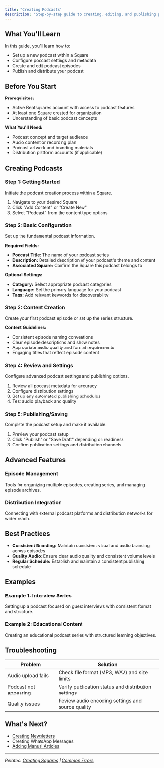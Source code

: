 ```yaml
---
title: "Creating Podcasts"
description: "Step-by-step guide to creating, editing, and publishing podcast content using Beatsquares' podcast creation tools"
---
```




## What You'll Learn

In this guide, you'll learn how to:
- Set up a new podcast within a Square
- Configure podcast settings and metadata
- Create and edit podcast episodes
- Publish and distribute your podcast

## Before You Start

**Prerequisites:**
- Active Beatsquares account with access to podcast features
- At least one Square created for organization
- Understanding of basic podcast concepts

**What You'll Need:**
- Podcast concept and target audience
- Audio content or recording plan
- Podcast artwork and branding materials
- Distribution platform accounts (if applicable)

## Creating Podcasts

### Step 1: Getting Started

Initiate the podcast creation process within a Square.

1. Navigate to your desired Square
2. Click "Add Content" or "Create New"
3. Select "Podcast" from the content type options

### Step 2: Basic Configuration

Set up the fundamental podcast information.

**Required Fields:**
- **Podcast Title:** The name of your podcast series
- **Description:** Detailed description of your podcast's theme and content
- **Associated Square:** Confirm the Square this podcast belongs to

**Optional Settings:**
- **Category:** Select appropriate podcast categories
- **Language:** Set the primary language for your podcast
- **Tags:** Add relevant keywords for discoverability

### Step 3: Content Creation

Create your first podcast episode or set up the series structure.

**Content Guidelines:**
- Consistent episode naming conventions
- Clear episode descriptions and show notes
- Appropriate audio quality and format requirements
- Engaging titles that reflect episode content

### Step 4: Review and Settings

Configure advanced podcast settings and publishing options.

1. Review all podcast metadata for accuracy
2. Configure distribution settings
3. Set up any automated publishing schedules
4. Test audio playback and quality

### Step 5: Publishing/Saving

Complete the podcast setup and make it available.

1. Preview your podcast setup
2. Click "Publish" or "Save Draft" depending on readiness
3. Confirm publication settings and distribution channels

## Advanced Features

### Episode Management
Tools for organizing multiple episodes, creating series, and managing episode archives.

### Distribution Integration
Connecting with external podcast platforms and distribution networks for wider reach.

## Best Practices

- **Consistent Branding:** Maintain consistent visual and audio branding across episodes
- **Quality Audio:** Ensure clear audio quality and consistent volume levels
- **Regular Schedule:** Establish and maintain a consistent publishing schedule

## Examples

### Example 1: Interview Series
Setting up a podcast focused on guest interviews with consistent format and structure.

### Example 2: Educational Content
Creating an educational podcast series with structured learning objectives.

## Troubleshooting

| Problem | Solution |
|---------|----------|
| Audio upload fails | Check file format (MP3, WAV) and size limits |
| Podcast not appearing | Verify publication status and distribution settings |
| Quality issues | Review audio encoding settings and source quality |

## What's Next?

- [Creating Newsletters](/core-features/creating-newsletters)
- [Creating WhatsApp Messages](/core-features/creating-whatsapp-messages)
- [Adding Manual Articles](/core-features/adding-manual-articles)

---
*Related: [Creating Squares](/core-features/creating-squares) | [Common Errors](/troubleshooting/common-errors)*
